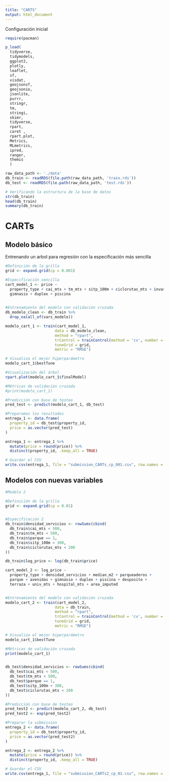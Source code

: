 ```yaml
---
title: "CARTS"
output: html_document
---
```


Configuración inicial

```r

require(pacman)

p_load(
  tidyverse,
  tidymodels,
  ggplot2,
  plotly,
  leaflet,
  sf,
  visdat,
  geojsonsf,
  geojsonio,
  jsonlite,
  purrr,
  stringr,
  tm,
  stringi,
  skimr,
  tidyverse, 
  rpart, 
  caret ,  
  rpart.plot, 
  Metrics, 
  MLmetrics, 
  ipred,  
  ranger, 
  themis
  )

raw_data_path <- './data'
db_train <- readRDS(file.path(raw_data_path, 'train.rds'))
db_test <- readRDS(file.path(raw_data_path, 'test.rds'))

# Verificando la estructura de la base de datos 
str(db_train)  
head(db_train)
summary(db_train)

```

# CARTs

## Modelo básico

Entrenando un arbol para regresión con la especificación más sencilla

```r
#Definición de la grilla 
grid <- expand.grid(cp = 0.001)

#Especificación sencilla 
cart_model_1 <- price ~ 
  property_type + cai_mts + tm_mts + sitp_100m + ciclorutas_mts + invasiones_100m +   median_m2  + parqueaderos + parque + avenidas  + 
  gimnasio + duplex + piscina 
  

#Entrenamiento del modelo con validación cruzada
db_modelo_clean <- db_train %>% 
  drop_na(all_of(vars_modelo))

modelo_cart_1 <- train(cart_model_1,
                      data = db_modelo_clean,
                      method = "rpart", 
                      trControl = trainControl(method = 'cv', number = 5),
                      tuneGrid = grid,
                      metric = "RMSE")

# Visualiza el mejor hiperparámetro
modelo_cart_1$bestTune

#Visualización del árbol 
rpart.plot(modelo_cart_1$finalModel)

#Métricas de validación cruzada
#print(modelo_cart_1)

```

```r
#Predicción con base de testeo 
pred_test <- predict(modelo_cart_1, db_test)

#Preparamos los resultados
entrega_1 <- data.frame(
  property_id = db_test$property_id,
  price = as.vector(pred_test) 
)

entrega_1 <- entrega_1 %>%
  mutate(price = round(price)) %>%
  distinct(property_id, .keep_all = TRUE)

# Guardar el CSV
write.csv(entrega_1, file = "submission_CARTs_cp_001.csv", row.names = FALSE)
```

## Modelos con nuevas variables

```r

#Modelo 2 

#Definición de la grilla 
grid <- expand.grid(cp = 0.01)


#Especificación 2  
db_train$densidad_servicios <- rowSums(cbind(
  db_train$cai_mts < 500,
  db_train$tm_mts < 500,
  db_train$parque == 1,
  db_train$sitp_100m < 300,
  db_train$ciclorutas_mts < 200
))

db_train$log_price <- log(db_train$price)

cart_model_2 <- log_price ~ 
  property_type + densidad_servicios + median_m2 + parqueaderos + 
  parque + avenidas + gimnasio + duplex + piscina + desposito + 
  terraza + univ_mts + hospital_mts + area_imputed


#Entrenamiento del modelo con validación cruzada
modelo_cart_2 <- train(cart_model_2,
                      data = db_train,
                      method = "rpart", 
                      trControl = trainControl(method = 'cv', number = 5),
                      tuneGrid = grid,
                      metric = "RMSE")

# Visualiza el mejor hiperparámetro
modelo_cart_1$bestTune

#Métricas de validación cruzada
print(modelo_cart_1)


db_test$densidad_servicios <- rowSums(cbind(
  db_test$cai_mts < 500,
  db_test$tm_mts < 500,
  db_test$parque == 1,
  db_test$sitp_100m < 300,
  db_test$ciclorutas_mts < 200
))

#Predicción con base de testeo 
pred_test2 <- predict(modelo_cart_2, db_test)
pred_test2 <- exp(pred_test2)

#Preparar la submission
entrega_2 <- data.frame(
  property_id = db_test$property_id,
  price = as.vector(pred_test2) 
)

entrega_2 <- entrega_2 %>%
  mutate(price = round(price)) %>%
  distinct(property_id, .keep_all = TRUE)

# Guardar el CSV
write.csv(entrega_1, file = "submission_CARTs2_cp_01.csv", row.names = FALSE)
```
